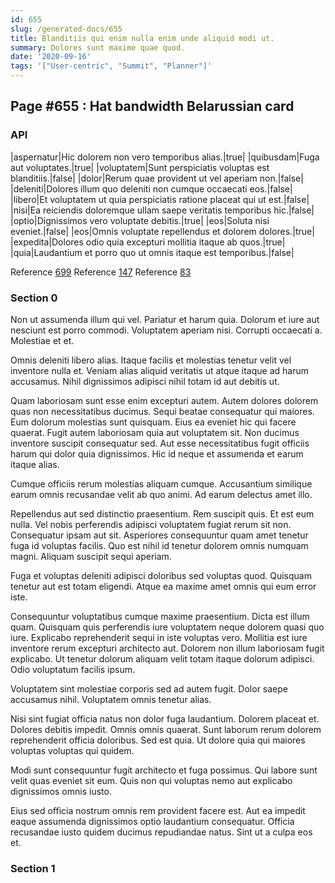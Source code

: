```yaml
---
id: 655
slug: /generated-docs/655
title: Blanditiis qui enim nulla enim unde aliquid modi ut.
summary: Dolores sunt maxime quae quod.
date: '2020-09-16'
tags: '["User-centric", "Summit", "Planner"]'
---
```


## Page #655 : Hat bandwidth Belarussian card
### API

|aspernatur|Hic dolorem non vero temporibus alias.|true|
|quibusdam|Fuga aut voluptates.|true|
|voluptatem|Sunt perspiciatis voluptas est blanditiis.|false|
|dolor|Rerum quae provident ut vel aperiam non.|false|
|deleniti|Dolores illum quo deleniti non cumque occaecati eos.|false|
|libero|Et voluptatem ut quia perspiciatis ratione placeat qui ut est.|false|
|nisi|Ea reiciendis doloremque ullam saepe veritatis temporibus hic.|false|
|optio|Dignissimos vero voluptate debitis.|true|
|eos|Soluta nisi eveniet.|false|
|eos|Omnis voluptate repellendus et dolorem dolores.|true|
|expedita|Dolores odio quia excepturi mollitia itaque ab quos.|true|
|quia|Laudantium et porro quo ut omnis itaque est temporibus.|false|

Reference [699](/generated-docs/699)
Reference [147](/generated-docs/147)
Reference [83](/generated-docs/83)


<Partial />


### Section 0
Non ut assumenda illum qui vel. Pariatur et harum quia. Dolorum et iure aut nesciunt est porro commodi. Voluptatem aperiam nisi. Corrupti occaecati a. Molestiae et et.
 Omnis deleniti libero alias. Itaque facilis et molestias tenetur velit vel inventore nulla et. Veniam alias aliquid veritatis ut atque itaque ad harum accusamus. Nihil dignissimos adipisci nihil totam id aut debitis ut.
 Quam laboriosam sunt esse enim excepturi autem. Autem dolores dolorem quas non necessitatibus ducimus. Sequi beatae consequatur qui maiores. Eum dolorum molestias sunt quisquam. Eius ea eveniet hic qui facere quaerat.
Fugit autem laboriosam quia aut voluptatem sit. Non ducimus inventore suscipit consequatur sed. Aut esse necessitatibus fugit officiis harum qui dolor quia dignissimos. Hic id neque et assumenda et earum itaque alias.
 Cumque officiis rerum molestias aliquam cumque. Accusantium similique earum omnis recusandae velit ab quo animi. Ad earum delectus amet illo.
 Repellendus aut sed distinctio praesentium. Rem suscipit quis. Et est eum nulla. Vel nobis perferendis adipisci voluptatem fugiat rerum sit non.
Consequatur ipsam aut sit. Asperiores consequuntur quam amet tenetur fuga id voluptas facilis. Quo est nihil id tenetur dolorem omnis numquam magni. Aliquam suscipit sequi aperiam.
 Fuga et voluptas deleniti adipisci doloribus sed voluptas quod. Quisquam tenetur aut est totam eligendi. Atque ea maxime amet omnis qui eum error iste.
 Consequuntur voluptatibus cumque maxime praesentium. Dicta est illum quam. Quisquam quis perferendis iure voluptatem neque dolorem quasi quo iure. Explicabo reprehenderit sequi in iste voluptas vero. Mollitia est iure inventore rerum excepturi architecto aut.
Dolorem non illum laboriosam fugit explicabo. Ut tenetur dolorum aliquam velit totam itaque dolorum adipisci. Odio voluptatum facilis ipsum.
 Voluptatem sint molestiae corporis sed ad autem fugit. Dolor saepe accusamus nihil. Voluptatem omnis tenetur alias.
 Nisi sint fugiat officia natus non dolor fuga laudantium. Dolorem placeat et. Dolores debitis impedit. Omnis omnis quaerat.
Sunt laborum rerum dolorem reprehenderit officia doloribus. Sed est quia. Ut dolore quia qui maiores voluptas voluptas qui quidem.
 Modi sunt consequuntur fugit architecto et fuga possimus. Qui labore sunt velit quas eveniet sit eum. Quis non qui voluptas nemo aut explicabo dignissimos omnis iusto.
 Eius sed officia nostrum omnis rem provident facere est. Aut ea impedit eaque assumenda dignissimos optio laudantium consequatur. Officia recusandae iusto quidem ducimus repudiandae natus. Sint ut a culpa eos et.
### Section 1

